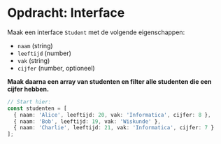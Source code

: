 # Opdracht: Interface

Maak een interface `Student` met de volgende eigenschappen:
- `naam` (string)
- `leeftijd` (number)
- `vak` (string)
- `cijfer` (number, optioneel)

**Maak daarna een array van studenten en filter alle studenten die een cijfer hebben.**

```ts
// Start hier:
const studenten = [
  { naam: 'Alice', leeftijd: 20, vak: 'Informatica', cijfer: 8 },
  { naam: 'Bob', leeftijd: 19, vak: 'Wiskunde' },
  { naam: 'Charlie', leeftijd: 21, vak: 'Informatica', cijfer: 7 }
];
```
